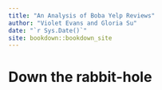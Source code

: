 ```yaml
--- 
title: "An Analysis of Boba Yelp Reviews"
author: "Violet Evans and Gloria Su"
date: "`r Sys.Date()`"
site: bookdown::bookdown_site
---
```


# Down the rabbit-hole

